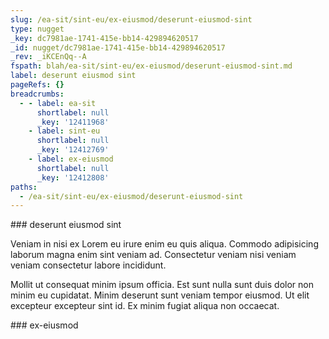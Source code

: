```yaml
---
slug: /ea-sit/sint-eu/ex-eiusmod/deserunt-eiusmod-sint
type: nugget
_key: dc7981ae-1741-415e-bb14-429894620517
_id: nugget/dc7981ae-1741-415e-bb14-429894620517
_rev: _iKCEnQq--A
fspath: blah/ea-sit/sint-eu/ex-eiusmod/deserunt-eiusmod-sint.md
label: deserunt eiusmod sint
pageRefs: {}
breadcrumbs:
  - - label: ea-sit
      shortlabel: null
      _key: '12411968'
    - label: sint-eu
      shortlabel: null
      _key: '12412769'
    - label: ex-eiusmod
      shortlabel: null
      _key: '12412808'
paths:
  - /ea-sit/sint-eu/ex-eiusmod/deserunt-eiusmod-sint
---
```


<NuggetArea>
<Nugget slug="/ea-sit/sint-eu/ex-eiusmod/deserunt-eiusmod-sint" type="nugget" _key="dc7981ae-1741-415e-bb14-429894620517" _id="nugget/dc7981ae-1741-415e-bb14-429894620517" _rev="_iKCEnQq--A" fspath="blah/ea-sit/sint-eu/ex-eiusmod/deserunt-eiusmod-sint.md" label="deserunt eiusmod sint" paths="/ea-sit/sint-eu/ex-eiusmod/deserunt-eiusmod-sint">
<NuggetBody>
### deserunt eiusmod sint

Veniam in nisi ex Lorem eu irure enim eu quis aliqua. Commodo adipisicing laborum magna enim sint veniam ad. Consectetur veniam nisi veniam veniam consectetur labore incididunt.

Mollit ut consequat minim ipsum officia. Est sunt nulla sunt duis dolor non minim eu cupidatat. Minim deserunt sunt veniam tempor eiusmod. Ut elit excepteur excepteur sint id. Ex minim fugiat aliqua non occaecat.

</NuggetBody>
<Breadcrumbs>
<Crumbs>
<Crumb _key="12411968" label="ea-sit" /><Crumb _key="12412769" label="sint-eu" /><Crumb _key="12412808" label="ex-eiusmod" />
</Crumbs>
</Breadcrumbs>
</Nugget>

<NuggetsInbound>
</NuggetsInbound>
<NuggetsOutbound>
</NuggetsOutbound>
</NuggetArea>
<PassagesInbound>
<Passage direction="inbound" type="passage" _key="12412808" _id="passage/12412808" _rev="_iKCEnQq---" label="ex-eiusmod" passage="ex-eiusmod" fspath="blah/ea-sit/sint-eu/ex-eiusmod" paths="/ea-sit/sint-eu/ex-eiusmod" slug="/ea-sit/sint-eu/ex-eiusmod">
<NuggetBody>
### ex-eiusmod

</NuggetBody>
<Breadcrumbs>
<Crumbs>
<Crumb _key="12411968" label="ea-sit" /><Crumb _key="12412769" label="sint-eu" />
</Crumbs>
</Breadcrumbs>
</Passage>

</PassagesInbound>
<PassagesOutbound>
</PassagesOutbound>